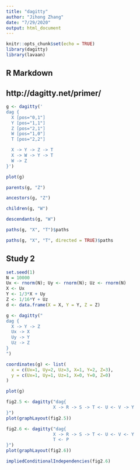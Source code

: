 ```yaml
---
title: "dagitty"
author: "Jihong Zhang"
date: "7/29/2020"
output: html_document
---
```


```r
knitr::opts_chunk$set(echo = TRUE)
library(dagitty)
library(lavaan)
```

## R Markdown

## http://dagitty.net/primer/
```r
g <- dagitty('
dag {
  X [pos="0,1"]
  Y [pos="1,1"]
  Z [pos="2,1"]
  W [pos="1,0"]
  T [pos="2,2"]

  X -> Y -> Z -> T
  X -> W -> Y -> T
  W -> Z
}')

plot(g)
```

```r
parents(g, "Z")
```

```r
ancestors(g, "Z")
```

```r
children(g, "W")
```

```r
descendants(g, "W")
```

```r
paths(g, "X", "T")$paths
```

```r
paths(g, "X", "T", directed = TRUE)$paths
```

## Study 2
```r
set.seed(1)
N = 10000
Ux <- rnorm(N); Uy <- rnorm(N); Uz <- rnorm(N)
X <- Ux
Y <- 1/3*X + Uy
Z <- 1/16*Y + Uz
d <- data.frame(X = X, Y = Y, Z = Z)
```

```r
g <- dagitty("
dag {
  X -> Y -> Z
  Ux -> X
  Uy -> Y
  Uz -> Z
}             
")

coordinates(g) <- list(
  x = c(Ux=1, Uy=2, Uz=3, X=1, Y=2, Z=3),
  y = c(Ux=1, Uy=1, Uz=1, X=0, Y=0, Z=0)
)

plot(g)
```
```r
fig2.5 <- dagitty("dag{
                  X -> R -> S -> T <- U <- V -> Y
}")
plot(graphLayout(fig2.5))
```

```r
fig2.6 <- dagitty("dag{
                  X -> R -> S -> T <- U <- V <- Y
                  T <- P
}")
plot(graphLayout(fig2.6))
```

```r
impliedConditionalIndependencies(fig2.6)
```

